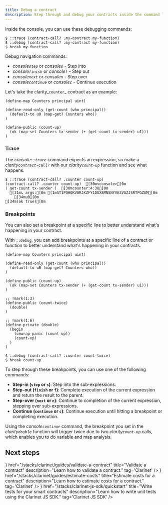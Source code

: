 ```yaml
---
title: Debug a contract
description: Step through and debug your contracts inside the command line.
---
```



Inside the console, you can use these debugging commands:

```terminal
$ ::trace (contract-call? .my-contract my-function)
$ ::debug (contract-call? .my-contract my-function)
$ break my-function
```

Debug navigation commands:
- _console`step`_ or _console`s`_ - Step into
- _console`finish`_ or _console`f`_ - Step out
- _console`next`_ or _console`n`_ - Step over
- _console`continue`_ or _console`c`_ - Continue execution

Let's take the clarity_`counter`_ contract as an example:

```clarity
(define-map Counters principal uint)

(define-read-only (get-count (who principal))
  (default-to u0 (map-get? Counters who))
)

(define-public (count-up)
  (ok (map-set Counters tx-sender (+ (get-count tx-sender) u1)))
)
```

### Trace

The _console`::trace`_ command expects an expression, so make a _clarity`contract-call?`_ with our _clarity`count-up`_ function and see what happens.

```terminal
$ ::trace (contract-call? .counter count-up)
(contract-call? .counter count-up)  [30m<console>[0m
( get-count tx-sender )  [30mcounter:4:38[0m
  [31m↳ args:[0m [1mST1PQHQKV0RJXZFY1DGX8MNSNYVE3VGZJSRTPGZGM[0m
    [34mu0[0m
[34m(ok true)[0m
```

### Breakpoints

You can also set a breakpoint at a specific line to better understand what's happening in your contract.

With `::debug`, you can add breakpoints at a specific line of a contract or function to better understand what's happening in your contracts.

```clarity
(define-map Counters principal uint)

(define-read-only (get-count (who principal))
  (default-to u0 (map-get? Counters who))
)

(define-public (count-up)
  (ok (map-set Counters tx-sender (+ (get-count tx-sender) u1)))
)

;; !mark(1:3)
(define-public (count-twice)
  (double)
)

;; !mark(1:6)
(define-private (double)
  (begin
    (unwrap-panic (count-up))
    (count-up)
  )
)
```

```terminal
$ ::debug (contract-call? .counter count-twice)
$ break count-up
```


<Callout title="Breakpoint Commands">
To step through these breakpoints, you can use one of the following commands:

- **Step-in (`step` or `s`)**: Step into the sub-expressions.
- **Step-out (`finish` or `f`)**: Complete execution of the current expression and return the result to the parent.
- **Step-over (`next` or `n`)**: Continue to completion of the current expression, stepping over sub-expressions.
- **Continue (`continue` or `c`)**: Continue execution until hitting a breakpoint or completing execution.
</Callout>

Using the _console`continue`_ command, the breakpoint you set in the _clarity`double`_ function will trigger twice due to two _clarity`count-up`_ calls, which enables you to do variable and map analysis.

## Next steps

<Cards>
  <SecondaryCard
    icon={<Clarinet />}
    href="/stacks/clarinet/guides/validate-a-contract"
    title="Validate a contract"
    description="Learn how to validate a contract."
    tag='Clarinet'
  />
  <SecondaryCard
    icon={<Js />}
    href="/stacks/clarinet/guides/estimate-costs"
    title="Estimate costs for a contract"
    description="Learn how to estimate costs for a contract."
    tag='Clarinet'
  />
  <SecondaryCard
    icon={<Js />}
    href="/stacks/clarinet-js-sdk/quickstart"
    title="Write tests for your smart contracts"
    description="Learn how to write unit tests using the Clarinet JS SDK."
    tag='Clarinet JS SDK'
  />
</Cards>